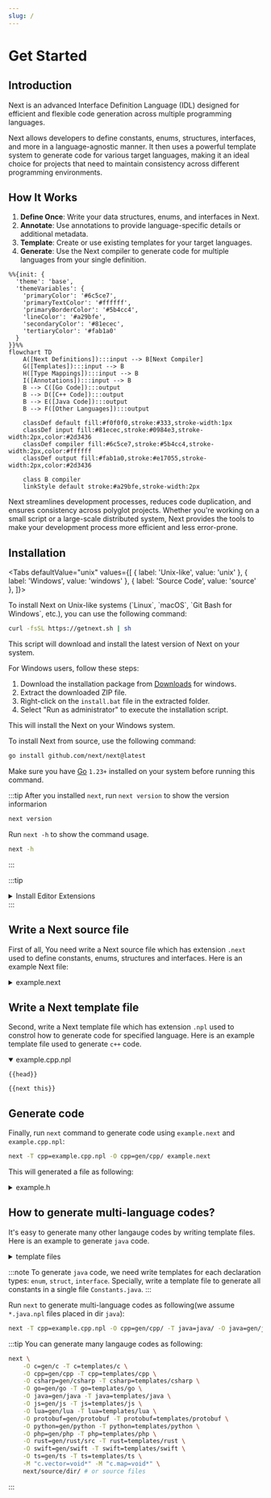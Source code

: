 ```yaml
---
slug: /
---
```



# Get Started

## Introduction

Next is an advanced Interface Definition Language (IDL) designed for efficient and flexible code generation across multiple programming languages.

Next allows developers to define constants, enums, structures, interfaces, and more in a language-agnostic manner. It then uses a powerful template system to generate code for various target languages, making it an ideal choice for projects that need to maintain consistency across different programming environments.

## How It Works

1. **Define Once**: Write your data structures, enums, and interfaces in Next.
2. **Annotate**: Use annotations to provide language-specific details or additional metadata.
3. **Template**: Create or use existing templates for your target languages.
4. **Generate**: Use the Next compiler to generate code for multiple languages from your single definition.

```mermaid
%%{init: {
  'theme': 'base',
  'themeVariables': {
    'primaryColor': '#6c5ce7',
    'primaryTextColor': '#ffffff',
    'primaryBorderColor': '#5b4cc4',
    'lineColor': '#a29bfe',
    'secondaryColor': '#81ecec',
    'tertiaryColor': '#fab1a0'
  }
}}%%
flowchart TD
    A([Next Definitions]):::input --> B[Next Compiler]
    G([Templates]):::input --> B
    H([Type Mappings]):::input --> B
    I([Annotations]):::input --> B
    B --> C([Go Code]):::output
    B --> D([C++ Code]):::output
    B --> E([Java Code]):::output
    B --> F([Other Languages]):::output

    classDef default fill:#f0f0f0,stroke:#333,stroke-width:1px
    classDef input fill:#81ecec,stroke:#0984e3,stroke-width:2px,color:#2d3436
    classDef compiler fill:#6c5ce7,stroke:#5b4cc4,stroke-width:2px,color:#ffffff
    classDef output fill:#fab1a0,stroke:#e17055,stroke-width:2px,color:#2d3436

    class B compiler
    linkStyle default stroke:#a29bfe,stroke-width:2px
```

Next streamlines development processes, reduces code duplication, and ensures consistency across polyglot projects. Whether you're working on a small script or a large-scale distributed system, Next provides the tools to make your development process more efficient and less error-prone.

## Installation

<Tabs
  defaultValue="unix"
  values={[
    { label: 'Unix-like', value: 'unix' },
    { label: 'Windows', value: 'windows' },
    { label: 'Source Code', value: 'source' },
  ]}>

  <TabItem value="unix">
  To install Next on Unix-like systems (`Linux`, `macOS`, `Git Bash for Windows`, etc.), you can use the following command:

```sh
curl -fsSL https://getnext.sh | sh
```

This script will download and install the latest version of Next on your system.

  </TabItem>

  <TabItem value="windows">
  For Windows users, follow these steps:

1. Download the installation package from [Downloads](/docs/downloads) for windows.
2. Extract the downloaded ZIP file.
3. Right-click on the `install.bat` file in the extracted folder.
4. Select "Run as administrator" to execute the installation script.

This will install the Next on your Windows system.

  </TabItem>

  <TabItem value="source">
  To install Next from source, use the following command:

```sh
go install github.com/next/next@latest
```

Make sure you have [Go](https://go.dev) `1.23+` installed on your system before running this command.

  </TabItem>
</Tabs>

:::tip
After you installed `next`, run `next version` to show the version informarion

```sh
next version
```

Run `next -h` to show the command usage.

```sh
next -h
```

:::

:::tip

<details>
<summary>Install Editor Extensions</summary>

<Tabs
  defaultValue="vscode"
  values={[
    { label: 'VSCode', value: 'vscode' },
  ]}>
  <TabItem value="vscode">
  Install Visual Studio Code Extension for Next from [marketplace](https://marketplace.visualstudio.com/items?itemName=nextlangorg.nextlang)

This extension provides syntax highlighting, and other helpful features for Next development in Visual Studio Code. You can install it directly from the provided link or search for `next lang` in the Visual Studio Code Extensions marketplace.

  </TabItem>
</Tabs>
</details>
:::

## Write a Next source file

First of all, You need write a Next source file which has extension `.next` used to define constants, enums, structures and interfaces. Here is an example Next file:

<details>
<summary>example.next</summary>

```next
@next(
    go_package="github.com/next/next/gen/go/demo",
    cpp_package="demo",
    c_package="DEMO_",
    java_package="com.example.demo",
    csharp_package="Demo",
)
package demo;

const Version = "1.0.0"; // String constant
const MaxRetries = 3; // Integer constant
const Timeout = MaxRetries * 1000.0; // Float constant expression

// Color represents different color options
// Values: Red (1), Green (2), Blue (4), Yellow (8)
@next(type=int8)
enum Color {
    Red = 1 << iota;
    Green;
    Blue;
    Yellow;
}

// MathConstants represents mathematical constants
@next(available="!protobuf & !php")
enum MathConstants {
    Pi = 3.14159265358979323846;
    E = 2.71828182845904523536;
}

// User represents a user in the system
struct User {
    int64 id;
    string username;
    vector<string> tags;
    map<string, int> scores;
    array<float64, 3> coordinates;
    Color favoriteColor;
    @deprecated string email;
    any extra;
}

// uint64 represents a 64-bit unsigned integer.
// - In Go, it is aliased as uint64
// - In C++, it is aliased as uint64_t
// - In Java, it is aliased as long
// - In Rust, it is aliased as u64
// - In C#, it is aliased as ulong
// - In Protobuf, it is represented as uint64
// - In other languages, it is represented as a struct with low and high 32-bit integers.
@next(
    go_alias="uint64",
    cpp_alias="uint64_t",
    java_alias="long",
    rust_alias="u64",
    csharp_alias="ulong",
    protobuf_alias="uint64",
)
struct uint64 {
    int32 low;
    int32 high;
}

// uint128 represents a 128-bit unsigned integer.
// - In rust, it is aliased as u128
// - In other languages, it is represented as a struct with low and high 64-bit integers.
@next(rust_alias="u128")
struct uint128 {
    uint64 low;
    uint64 high;
}

// Contract represents a smart contract
struct Contract {
    uint128 address;
    any data;
}

// OperatingSystem represents different operating systems
@next(available="!protobuf")
enum OperatingSystem {
    Windows = "windows";
    Linux = "linux";
    MacOS = "macos";
    Android = "android";
    IOS = "ios";
}

// LoginRequest represents a login request message (type 101)
// @message annotation is a custom annotation that generates message types.
@message(type=101, req)
struct LoginRequest {
    string username;
    string password;
    // @optional annotation is a custom annotation that marks a field as optional.
    @optional string device;
    @next(available="!protobuf")
    @optional(default=OperatingSystem.IOS) OperatingSystem os;

    // @optional is not supported for array, vector, and map fields:
    //
    // Bad example:
    //  @optional array<float64, 3> coordinates;
    //  @optional vector<string> tags;
    //  @optional map<string, int> scores;

    @next(proto_type="fixed64")
    int64 timestamp;
}

// LoginResponse represents a login response message (type 102)
@message(type=102)
struct LoginResponse {
    string token;
    User user;
}

// Reader provides reading functionality
interface Reader {
    // Read reads data into the buffer
    //
    // @next(error) applies to the method:
    // - For Go: The method may return an error
    // - For C++/Java: The method throws an exception
    //
    // @next(mut) applies to the method:
    // - For C++: The method is non-const
    // - For other languages: This annotation may not have a direct effect
    //
    // @next(mut) applies to the parameter buffer:
    // - For C++: The parameter is non-const, allowing modification
    // - For other languages: This annotation may not have a direct effect,
    //   but indicates that the buffer content may be modified
    @next(error, mut)
    Read(@next(mut) bytes buffer) int;
}

@next(
    available="go|java",
    go_alias="net/http.Handler",
    java_alias="java.util.function.Function<com.sun.net.httpserver.HttpExchange, String>",
)
interface HTTPHandler {}

@next(available="go|java")
interface HTTPServer {
    // @next(error) indicates that the method may return an error:
    // - For Go: The method returns (LoginResponse, error)
    // - For C++/Java: The method throws an exception
    @next(error)
    Handle(string path, HTTPHandler handler);
}

// HTTPClient provides HTTP request functionality
interface HTTPClient {
    // Available for all languages
    Request(string url, string method, string body) string;

    // Available for Go and Java
    @next(error, available="!go & !java")
    Get(string url) string;

    // Available for C++
    @next(error, available="cpp")
    Post(string url, string body) string;
}
```

</details>

## Write a Next template file

Second, write a Next template file which has extension `.npl` used to constrol how to generate code for specified language. Here is an example template file used to generate `c++` code.

<details open>
<summary>example.cpp.npl</summary>

```npl
{{head}}

{{next this}}
```

</details>

## Generate code

Finally, run `next` command to generate code using `example.next` and `example.cpp.npl`:

```sh
next -T cpp=example.cpp.npl -O cpp=gen/cpp/ example.next
```

This will generated a file as following:

<details>
<summary>example.h</summary>

```cpp
// Code generated by "next v0.0.3"; DO NOT EDIT.

#pragma once

#include <any>
#include <array>
#include <cstdint>
#include <map>
#include <string>
#include <unordered_map>
#include <vector>

namespace demo {

// Enums forward declarations
enum class Color;
/* enum */ class MathConstants;
/* enum */ class OperatingSystem;

// Classes forward declarations
class User;
class Uint128;
class Contract;
class LoginRequest;
class LoginResponse;

inline constexpr auto Version = "1.0.0"; // String constant
inline constexpr auto MaxRetries = 3; // Integer constant
inline constexpr auto Timeout = 3000.0; // Float constant expression

// Color represents different color options
// Values: Red (1), Green (2), Blue (4), Yellow (8)
enum class Color : int8_t {
    Red = 1,
    Green = 2,
    Blue = 4,
    Yellow = 8,
};

/* enum */ class MathConstants {
private:
    double value;

public:
    static inline constexpr double Pi = 3.14159265358979323846;
    static inline constexpr double E = 2.71828182845904523536;

    MathConstants(const double& v) : value(v) {}

    bool operator==(const MathConstants& other) const {
        return value == other.value;
    }

    operator double() const {
        return value;
    }
};

/* enum */ class OperatingSystem {
private:
    std::string value;

public:
    static inline const std::string Windows = "windows";
    static inline const std::string Linux = "linux";
    static inline const std::string MacOS = "macos";
    static inline const std::string Android = "android";
    static inline const std::string IOS = "ios";

    OperatingSystem(const std::string& v) : value(v) {}

    bool operator==(const OperatingSystem& other) const {
        return value == other.value;
    }

    operator std::string() const {
        return value;
    }
};

// User represents a user in the system
class User {
public:
    User() = default;
    ~User() = default;

    int64_t id;
    std::string username;
    std::vector<std::string> tags;
    std::unordered_map<std::string,int> scores;
    std::array<double,3> coordinates;
    Color favoriteColor;
    std::string email;
    std::any extra;
};

// uint128 represents a 128-bit unsigned integer.
// - In rust, it is aliased as u128
// - In other languages, it is represented as a struct with low and high 64-bit integers.
class Uint128 {
public:
    Uint128() = default;
    ~Uint128() = default;

    uint64_t low;
    uint64_t high;
};

// Contract represents a smart contract
class Contract {
public:
    Contract() = default;
    ~Contract() = default;

    Uint128 address;
    std::any data;
};

// LoginRequest represents a login request message (type 101)
// @message annotation is a custom annotation that generates message types.
class LoginRequest {
public:
    LoginRequest() = default;
    ~LoginRequest() = default;

    std::string username;
    std::string password;
    // @optional annotation is a custom annotation that marks a field as optional.
    std::string device;
    OperatingSystem os;
    int64_t timestamp;
};

// LoginResponse represents a login response message (type 102)
class LoginResponse {
public:
    LoginResponse() = default;
    ~LoginResponse() = default;

    std::string token;
    User user;
};

// Reader provides reading functionality
class Reader {
public:
    virtual ~Reader() = default;

    // Read reads data into the buffer
    //
    // @next(error) applies to the method:
    // - For Go: The method may return an error
    // - For C++/Java: The method throws an exception
    //
    // @next(mut) applies to the method:
    // - For C++: The method is non-const
    // - For other languages: This annotation may not have a direct effect
    //
    // @next(mut) applies to the parameter buffer:
    // - For C++: The parameter is non-const, allowing modification
    // - For other languages: This annotation may not have a direct effect,
    //   but indicates that the buffer content may be modified
    virtual int read(std::vector<unsigned char>& buffer) = 0;
};

// HTTPClient provides HTTP request functionality
class HTTPClient {
public:
    virtual ~HTTPClient() = default;

    // Available for all languages
    virtual std::string request(const std::string& url, const std::string& method, const std::string& body) const = 0;
    // Available for C++
    virtual std::string post(const std::string& url, const std::string& body) const = 0;
};

} // namespace demo
```

</details>

## How to generate multi-language codes?

It's easy to generate many other langauge codes by writing template files. Here is an example to generate `java` code.

<details>
<summary>template files</summary>

<Tabs
  defaultValue="constants"
  values={[
    { label: 'constants.java.npl', value: 'constants' },
    { label: 'enum.java.npl', value: 'enum' },
    { label: 'struct.java.npl', value: 'struct' },
    { label: 'interface.java.npl', value: 'interface' },
  ]}>

  <TabItem value="constants">
  This template file used to generate all constants in a file `Constants.java` which define a `Constants` class to holds all constants.
  ```npl
  {{- define "meta/this"}}file{{end -}}
  {{- define "meta/class"}}Constants{{end -}}
  {{- define "meta/path"}}{{render "package:name" this.Package | replace "." "/"}}/{{meta.class}}.java{{end -}}
  {{- define "meta/skip"}}{{eq 0 (len this.Decls.Consts.List)}}{{end -}}
  
  {{- define "java/file" -}}
  package {{render "package:name" .Package}};
  
  public class {{meta.class}} {
  {{- next .Decls.Consts}}
  }
  {{- end -}}
  
  {{head}}
  
  {{next this}}
  ```

Example output:

```java
// Code generated by "next v0.0.3"; DO NOT EDIT.

package com.example.demo;

public class Constants {
    public static final String VERSION = "1.0.0"; // String constant
    public static final long MAX_RETRIES = 3L; // Integer constant
    public static final float TIMEOUT = 3000.0F; // Float constant expression
}
```

  </TabItem>

  <TabItem value="enum">
  ```npl
  {{- define "meta/this"}}enum{{end -}}
  {{- define "meta/path"}}{{render "package:name" this.Package | replace "." "/"}}/{{next this.Type}}.java{{end -}}
  
  {{- define "java/enum" -}}
  package {{render "package:name" .Package}};
  
  {{super .}}
  {{- end -}}
  
  {{head}}
  
  {{next this}}
  ```

Example output:

```java
// Code generated by "next v0.0.3"; DO NOT EDIT.

package com.example.demo;

/**
 * Color represents different color options
 * Values: Red (1), Green (2), Blue (4), Yellow (8)
 */
public enum Color {
    Red((byte) 1),
    Green((byte) 2),
    Blue((byte) 4),
    Yellow((byte) 8);

    private final byte value;

    Color(byte value) {
        this.value = value;
    }

    public byte getValue() {
        return value;
    }
}
```

  </TabItem>

  <TabItem value="struct">
  ```npl
  {{- define "meta/this"}}struct{{end -}}
  {{- define "meta/path"}}{{render "package:name" this.Package | replace "." "/"}}/{{next this.Type}}.java{{end -}}
  
  {{- /* Overrides "next/java/struct": add package and imports before struct */ -}}
  {{- define "java/struct" -}}
  package {{render "package:name" .Package}};
  
  {{next .File.Imports}}
  {{super .}}
  {{- end -}}
  
  {{- /* Overrides "next/java/struct.fields": add method 'MessageType' for each message after fields */ -}}
  {{- define "java/struct.fields" -}}
  {{- super .}}
  {{- with .Decl.Annotations.message.type}}
  
      public static int MessageType() { return {{.}}; }
  {{- end}}
  {{- end -}}
  
  {{head}}
  
  {{next this}}
  ```

Example output:

```java
// Code generated by "next v0.0.3"; DO NOT EDIT.

package com.example.demo;

import java.util.List;
import java.util.Map;
import java.util.Arrays;

/**
 * Contract represents a smart contract
 */
public class Contract {
    private Uint128 address;

    public Uint128 getAddress() {
        return address;
    }

    public void setAddress(Uint128 address) {
        this.address = address;
    }

    private Object data;

    public Object getData() {
        return data;
    }

    public void setData(Object data) {
        this.data = data;
    }

    public Contract() {}
}
```

  </TabItem>

  <TabItem value="interface">
  ```npl
  {{- define "meta/this"}}interface{{end -}}
  {{- define "meta/path"}}{{render "package:name" this.Package | replace "." "/"}}/{{next this.Type}}.java{{end -}}
  
  {{- /* Overrides "next/java/interface": add package and imports before interface */ -}}
  {{- define "java/interface" -}}
  package {{render "package:name" .Package}};
  
  {{next .File.Imports}}
  {{super .}}
  {{- end -}}
  
  {{head}}
  
  {{next this}}
  ```

Example output:

```java
// Code generated by "next v0.0.3"; DO NOT EDIT.

package com.example.demo;

import java.util.List;
import java.util.Map;
import java.util.Arrays;

/**
 * Reader provides reading functionality
 */
interface Reader {
    /**
     * Read reads data into the buffer
     *
     * @next(error) applies to the method:
     * - For Go: The method may return an error
     * - For C++/Java: The method throws an exception
     *
     * @next(mut) applies to the method:
     * - For C++: The method is non-const
     * - For other languages: This annotation may not have a direct effect
     *
     * @next(mut) applies to the parameter buffer:
     * - For C++: The parameter is non-const, allowing modification
     * - For other languages: This annotation may not have a direct effect,
     *   but indicates that the buffer content may be modified
     */
    int Read(byte[] buffer) throws Exception;
}
```

  </TabItem>
</Tabs>
</details>

:::note
To generate `java` code, we need write templates for each declaration types: `enum`, `struct`, `interface`. Specially, write a template file to generate all constants in a single file `Constants.java`.
:::

Run `next` to generate multi-language codes as following(we assume `*.java.npl` files placed in dir `java`):

```sh
next -T cpp=example.cpp.npl -O cpp=gen/cpp/ -T java=java/ -O java=gen/java/ example.next
```

:::tip
You can generate many langauge codes as following:

```sh
next \
    -O c=gen/c -T c=templates/c \
    -O cpp=gen/cpp -T cpp=templates/cpp \
    -O csharp=gen/csharp -T csharp=templates/csharp \
    -O go=gen/go -T go=templates/go \
    -O java=gen/java -T java=templates/java \
    -O js=gen/js -T js=templates/js \
    -O lua=gen/lua -T lua=templates/lua \
    -O protobuf=gen/protobuf -T protobuf=templates/protobuf \
    -O python=gen/python -T python=templates/python \
    -O php=gen/php -T php=templates/php \
    -O rust=gen/rust/src -T rust=templates/rust \
    -O swift=gen/swift -T swift=templates/swift \
    -O ts=gen/ts -T ts=templates/ts \
    -M "c.vector=void*" -M "c.map=void*" \
    next/source/dir/ # or source files
```

:::
